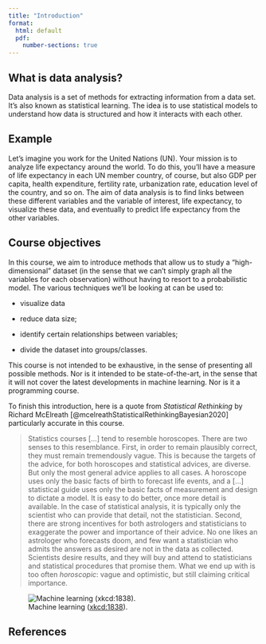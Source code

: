 ```yaml
--- 
title: "Introduction"
format:
  html: default
  pdf:
    number-sections: true
---
```



## What is data analysis?

Data analysis is a set of methods for extracting information from a data set. It's also known as statistical learning. 
The idea is to use statistical models to understand how data is structured and how it interacts with each other. 

::: {.callout-note icon=false}
## Example

Let's imagine you work for the United Nations (UN). Your mission is to analyze life expectancy around the world. To do this, you'll have a measure of life expectancy in each UN member country, of course, but also GDP per capita, health expenditure, fertility rate, urbanization rate, education level of the country, and so on. The aim of data analysis is to find links between these different variables and the variable of interest, life expectancy, to visualize these data, and eventually to predict life expectancy from the other variables. 

::: 



## Course objectives

In this course, we aim to introduce methods that allow us to study a "high-dimensional" dataset (in the sense that we can't simply graph all the variables for each observation) without having to resort to a probabilistic model. The various techniques we'll be looking at can be used to:

* visualize data

* reduce data size;

* identify certain relationships between variables;

* divide the dataset into groups/classes.


This course is not intended to be exhaustive, in the sense of presenting all possible methods. Nor is it intended to be state-of-the-art, in the sense that it will not cover the latest developments in machine learning. Nor is it a programming course.


To finish this introduction, here is a quote from *Statistical Rethinking* by Richard McElreath [@mcelreathStatisticalRethinkingBayesian2020] particularly accurate in this course.

> Statistics courses [...] tend to resemble horoscopes. There are two senses to this resemblance. First, in order to remain plausibly correct, they must remain tremendously vague. This is because the targets of the advice, for both horoscopes and statistical advices, are diverse. But only the most general advice applies to all cases. A horoscope uses only the basic facts of birth to forecast life events, and a [...] statistical guide uses only the basic facts of measurement and design to dictate a model. It is easy to do better, once more detail is available. In the case of statistical analysis, it is typically only the scientist who can provide that detail, not the statistician.
> Second, there are strong incentives for both astrologers and statisticians to exaggerate the power and importance of their advice. No one likes an astrologer who forecasts doom, and few want a statistician who admits the answers as desired are not in the data as collected. Scientists desire results, and they will buy and attend to statisticians and statistical procedures that promise them. What we end up with is too often *horoscopic*: vague and optimistic, but still claiming critical importance. 


![Machine learning ([xkcd:1838](https://xkcd.com/1838/)).](../include/machine_learning.png)


::: {.content-visible when-format="pdf"}
## References

:::
